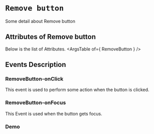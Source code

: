 <!-- Custom-MDX-Documentation.mdx -->

# `Remove button`

 
Some detail about Remove button


## Attributes of Remove button
Below is the list of Attributes.
<ArgsTable of={ RemoveButton } /> 

## Events Description

### RemoveButton-onClick

This event is used to perform some action when the button is clicked.

### RemoveButton-onFocus

This Event is used when the button gets focus.
### Demo

<Canvas>
<Story id="removebutton--primary" />
</Canvas>

 